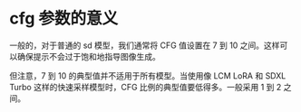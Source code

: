 # cfg 参数的意义

一般的，对于普通的 sd 模型，我们通常将 CFG 值设置在 7 到 10 之间。这样可以确保提示不会过于饱和地指导图像生成。

但注意，7 到 10 的典型值并不适用于所有模型。当使用像 LCM LoRA 和 SDXL Turbo 这样的快速采样模型时，CFG 比例的典型值要低得多。一般采用 1 到 2 之间。
